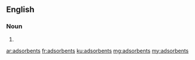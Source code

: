 ==English==

===Noun===
{{head|en|plural}}

# {{plural of|adsorbent|lang=en}}

[[ar:adsorbents]]
[[fr:adsorbents]]
[[ku:adsorbents]]
[[mg:adsorbents]]
[[my:adsorbents]]